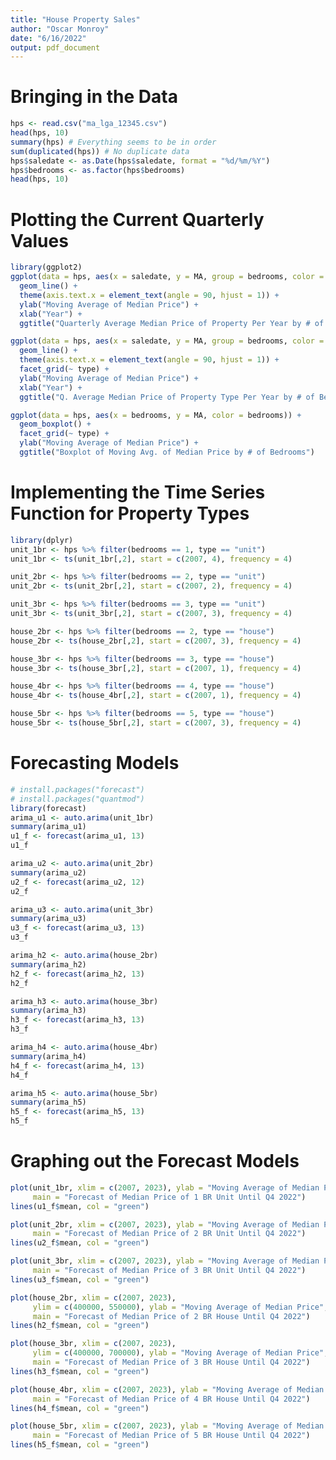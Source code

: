 ---
title: "House Property Sales"
author: "Oscar Monroy"
date: "6/16/2022"
output: pdf_document
---

# Bringing in the Data

```{r}
hps <- read.csv("ma_lga_12345.csv")
head(hps, 10)
summary(hps) # Everything seems to be in order
sum(duplicated(hps)) # No duplicate data
hps$saledate <- as.Date(hps$saledate, format = "%d/%m/%Y")
hps$bedrooms <- as.factor(hps$bedrooms)
head(hps, 10)
```

# Plotting the Current Quarterly Values

```{r}
library(ggplot2)
ggplot(data = hps, aes(x = saledate, y = MA, group = bedrooms, color = bedrooms)) +
  geom_line() +
  theme(axis.text.x = element_text(angle = 90, hjust = 1)) +
  ylab("Moving Average of Median Price") +
  xlab("Year") + 
  ggtitle("Quarterly Average Median Price of Property Per Year by # of Bedrooms")

ggplot(data = hps, aes(x = saledate, y = MA, group = bedrooms, color = bedrooms)) +
  geom_line() +
  theme(axis.text.x = element_text(angle = 90, hjust = 1)) +
  facet_grid(~ type) +
  ylab("Moving Average of Median Price") +
  xlab("Year") + 
  ggtitle("Q. Average Median Price of Property Type Per Year by # of Bedrooms")

ggplot(data = hps, aes(x = bedrooms, y = MA, color = bedrooms)) +
  geom_boxplot() +
  facet_grid(~ type) +
  ylab("Moving Average of Median Price") +
  ggtitle("Boxplot of Moving Avg. of Median Price by # of Bedrooms")
```

# Implementing the Time Series Function for Property Types

```{r}
library(dplyr)
unit_1br <- hps %>% filter(bedrooms == 1, type == "unit")
unit_1br <- ts(unit_1br[,2], start = c(2007, 4), frequency = 4)

unit_2br <- hps %>% filter(bedrooms == 2, type == "unit")
unit_2br <- ts(unit_2br[,2], start = c(2007, 2), frequency = 4)

unit_3br <- hps %>% filter(bedrooms == 3, type == "unit")
unit_3br <- ts(unit_3br[,2], start = c(2007, 3), frequency = 4)

house_2br <- hps %>% filter(bedrooms == 2, type == "house")
house_2br <- ts(house_2br[,2], start = c(2007, 3), frequency = 4)

house_3br <- hps %>% filter(bedrooms == 3, type == "house")
house_3br <- ts(house_3br[,2], start = c(2007, 1), frequency = 4)

house_4br <- hps %>% filter(bedrooms == 4, type == "house")
house_4br <- ts(house_4br[,2], start = c(2007, 1), frequency = 4)

house_5br <- hps %>% filter(bedrooms == 5, type == "house")
house_5br <- ts(house_5br[,2], start = c(2007, 3), frequency = 4)
```

# Forecasting Models

```{r}
# install.packages("forecast")
# install.packages("quantmod")
library(forecast)
arima_u1 <- auto.arima(unit_1br)
summary(arima_u1)
u1_f <- forecast(arima_u1, 13)
u1_f

arima_u2 <- auto.arima(unit_2br)
summary(arima_u2)
u2_f <- forecast(arima_u2, 12)
u2_f

arima_u3 <- auto.arima(unit_3br)
summary(arima_u3)
u3_f <- forecast(arima_u3, 13)
u3_f

arima_h2 <- auto.arima(house_2br)
summary(arima_h2)
h2_f <- forecast(arima_h2, 13)
h2_f

arima_h3 <- auto.arima(house_3br)
summary(arima_h3)
h3_f <- forecast(arima_h3, 13)
h3_f

arima_h4 <- auto.arima(house_4br)
summary(arima_h4)
h4_f <- forecast(arima_h4, 13)
h4_f

arima_h5 <- auto.arima(house_5br)
summary(arima_h5)
h5_f <- forecast(arima_h5, 13)
h5_f
```

# Graphing out the Forecast Models

```{r}
plot(unit_1br, xlim = c(2007, 2023), ylab = "Moving Average of Median Price",
     main = "Forecast of Median Price of 1 BR Unit Until Q4 2022")
lines(u1_f$mean, col = "green")

plot(unit_2br, xlim = c(2007, 2023), ylab = "Moving Average of Median Price",
     main = "Forecast of Median Price of 2 BR Unit Until Q4 2022")
lines(u2_f$mean, col = "green")

plot(unit_3br, xlim = c(2007, 2023), ylab = "Moving Average of Median Price",
     main = "Forecast of Median Price of 3 BR Unit Until Q4 2022")
lines(u3_f$mean, col = "green")

plot(house_2br, xlim = c(2007, 2023), 
     ylim = c(400000, 550000), ylab = "Moving Average of Median Price",
     main = "Forecast of Median Price of 2 BR House Until Q4 2022")
lines(h2_f$mean, col = "green")

plot(house_3br, xlim = c(2007, 2023),
     ylim = c(400000, 700000), ylab = "Moving Average of Median Price",
     main = "Forecast of Median Price of 3 BR House Until Q4 2022")
lines(h3_f$mean, col = "green")

plot(house_4br, xlim = c(2007, 2023), ylab = "Moving Average of Median Price",
     main = "Forecast of Median Price of 4 BR House Until Q4 2022")
lines(h4_f$mean, col = "green")

plot(house_5br, xlim = c(2007, 2023), ylab = "Moving Average of Median Price",
     main = "Forecast of Median Price of 5 BR House Until Q4 2022")
lines(h5_f$mean, col = "green")
```



